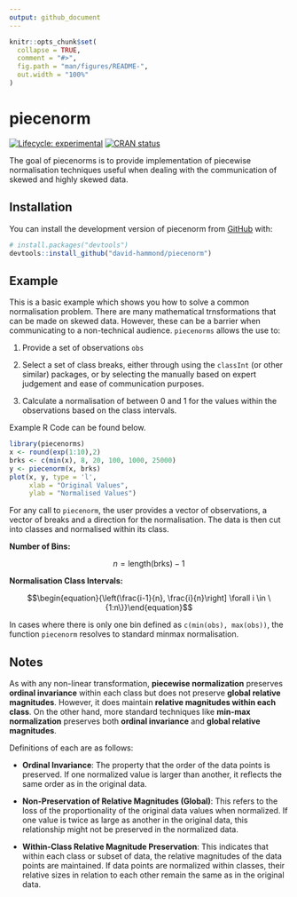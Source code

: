 ```yaml
---
output: github_document
---
```


<!-- README.md is generated from README.Rmd. Please edit that file -->

```r
knitr::opts_chunk$set(
  collapse = TRUE,
  comment = "#>",
  fig.path = "man/figures/README-",
  out.width = "100%"
)
```

# piecenorm

<!-- badges: start -->

[![Lifecycle: experimental](https://img.shields.io/badge/lifecycle-experimental-orange.svg)](https://lifecycle.r-lib.org/articles/stages.html#experimental) [![CRAN status](https://www.r-pkg.org/badges/version/piecenorm)](https://CRAN.R-project.org/package=piecenorm)

<!-- badges: end -->

The goal of piecenorms is to provide implementation of piecewise normalisation techniques useful when dealing with the communication of skewed and highly skewed data.

## Installation

You can install the development version of piecenorm from [GitHub](https://github.com/) with:

``` r
# install.packages("devtools")
devtools::install_github("david-hammond/piecenorm")
```

## Example

This is a basic example which shows you how to solve a common normalisation problem. There are many mathematical trnsformations that can be made on skewed data. However, these can be a barrier when communicating to a non-technical audience. `piecenorms` allows the use to:

1.  Provide a set of observations `obs`

2.  Select a set of class breaks, either through using the `classInt` (or other similar) packages, or by selecting the manually based on expert judgement and ease of communication purposes.

3.  Calculate a normalisation of between 0 and 1 for the values within the observations based on the class intervals.

Example R Code can be found below.

```r
library(piecenorms)
x <- round(exp(1:10),2)
brks <- c(min(x), 8, 20, 100, 1000, 25000)
y <- piecenorm(x, brks)
plot(x, y, type = 'l',
     xlab = "Original Values",
     ylab = "Normalised Values")
```

For any call to `piecenorm`, the user provides a vector of observations, a vector of breaks and a direction for the normalisation. The data is then cut into classes and normalised within its class.

**Number of Bins:**

$$\begin{equation}{ n = \text{length}(\text{brks}) - 1}\end{equation}$$

**Normalisation Class Intervals:**

$$\begin{equation}{\left(\frac{i-1}{n}, \frac{i}{n}\right] \forall i \in \{1:n\}}\end{equation}$$

In cases where there is only one bin defined as `c(min(obs), max(obs))`, the function `piecenorm` resolves to standard minmax normalisation.

## Notes

As with any non-linear transformation, **piecewise normalization** preserves **ordinal invariance** within each class but does not preserve **global relative magnitudes**. However, it does maintain **relative magnitudes within each class**. On the other hand, more standard techniques like **min-max normalization** preserves both **ordinal invariance** and **global relative magnitudes**.

Definitions of each are as follows:

-   **Ordinal Invariance**: The property that the order of the data points is preserved. If one normalized value is larger than another, it reflects the same order as in the original data.

-   **Non-Preservation of Relative Magnitudes (Global)**: This refers to the loss of the proportionality of the original data values when normalized. If one value is twice as large as another in the original data, this relationship might not be preserved in the normalized data.

-   **Within-Class Relative Magnitude Preservation**: This indicates that within each class or subset of data, the relative magnitudes of the data points are maintained. If data points are normalized within classes, their relative sizes in relation to each other remain the same as in the original data.
